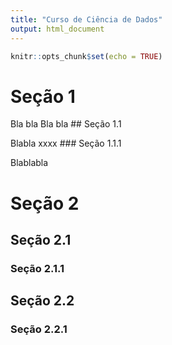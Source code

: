 ```yaml
---
title: "Curso de Ciência de Dados"
output: html_document
---
```


```r
knitr::opts_chunk$set(echo = TRUE)
```

# Seção 1

Bla bla
Bla bla
## Seção 1.1

Blabla
xxxx
### Seção 1.1.1

Blablabla

# Seção 2

## Seção 2.1
 
### Seção 2.1.1

## Seção 2.2

### Seção 2.2.1